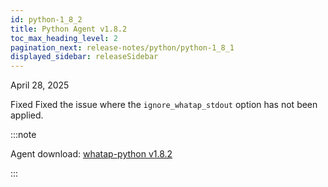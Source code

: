 ```yaml
---
id: python-1_8_2
title: Python Agent v1.8.2
toc_max_heading_level: 2
pagination_next: release-notes/python/python-1_8_1
displayed_sidebar: releaseSidebar
---
```


April 28, 2025

<Status priority='0'>Fixed</Status> Fixed the issue where the `ignore_whatap_stdout` option has not been applied.

:::note

Agent download: [whatap-python v1.8.2](https://pypi.org/project/whatap-python/1.8.2/)

:::
